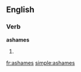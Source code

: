 ==English==

===Verb===
'''ashames'''

# {{third person singular of|ashame}}

[[fr:ashames]]
[[simple:ashames]]